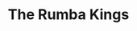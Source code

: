 ---
title: The Rumba Kings
slug: the-rumba-kings-01312025
startDate: 2025-01-31T19:00:00
endDate: 2025-01-31T22:30:00
startTime: 7:00pm
endTime: 10:30pm
location: Edmonds Center for the Arts
url: https://www.admiraltheatre.org/events/therumbakings
---